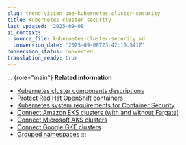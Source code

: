 ```yaml
---
slug: trend-vision-one-kubernetes-cluster-security
title: Kubernetes cluster security
last_updated: '2025-09-08'
ai_context:
  source_file: kubernetes-cluster-security.md
  conversion_date: '2025-09-08T23:42:16.541Z'
conversion_status: converted
translation_ready: true
---
```


::: {role="main"}
**Related information**

- [Kubernetes cluster components descriptions](kubernetes-cluster-descriptions.mdx)
- [Protect Red Hat OpenShift containers](protect-openshift-containers-CS.mdx)
- [Kubernetes system requirements for Container Security](kubernetes-system-req.md "Before deploying Container Security, ensure that your Kubernetes clusters meet the minimum system requirements and specific Helm and network policy requirements.")
- [Connect Amazon EKS clusters (with and without Fargate)](eks-clusters-without-fargate.md "Container Security supports protection on connected Amazon EKS and Amazon EKS Fargate containers.")
- [Connect Microsoft AKS clusters](connecting-microsoft-aks-clusters.md "Container Security supports protection on connected Microsoft Azure AKS containers.")
- [Connect Google GKE clusters](connecting-google-gke-clusters.md "Container Security supports protection on connected Google GKE containers.")
- [Grouped namespaces](grouped-namespaces.md "View the sets of related namespaces within namespace groups.")
:::
